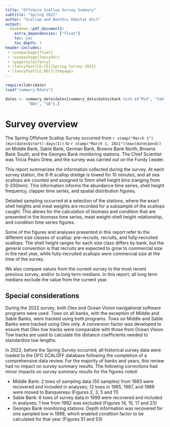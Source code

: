 ```yaml
--- 
title: "Offshore Scallop Survey Summary"
subtitle: "Spring 2022"
author: "Scallop and Benthic Habitat Unit"
output: 
  bookdown::pdf_document2:
    extra_dependencies: ["float"]
    toc: yes
    toc_depth: 1
header-includes:
 - \usepackage{float}
 - \usepackage{fancyhdr}
 - \pagestyle{fancy}
 - \fancyfoot[CO,CE]{Spring Survey 2022}
 - \fancyfoot[LE,RO]{\thepage}
---
```


```r
require(lubridate)
load("summary.Rdata")

dates <- summary_data$dates[summary_data$dates$bank %in% c("Mid", "Sab", "Ger",
          "BBn", "GB"),]
```

 
\newpage


# Survey overview

The Spring Offshore Scallop Survey occurred from `r stamp("March 1")(min(dates$start)-days(1))` to `r stamp("March 1, 2021")(max(dates$end))` on Middle Bank, Sable Bank, German Bank, Browns Bank North, Browns Bank South, and the Georges Bank monitoring stations. The Chief Scientist was Tricia Pearo Drew, and the survey was carried out on the Fundy Leader.

This report summarizes the information collected during the survey. At each survey station, the 8-ft scallop dredge is towed for 10 minutes, and all sea scallops are counted and assigned to 5mm shell height bins (ranging from 0-200mm). This information informs the abundance time series, shell height frequency, clapper time series, and spatial distribution figures. 

Detailed sampling occurred at a selection of the stations, where the exact shell heights and meat weights are recorded for a subsample of the scallops caught. This allows for the calculation of biomass and condition that are presented in the biomass time series, meat weight-shell height relationship, and condition time series figures. 

Some of the figures and analyses presented in this report refer to the different size classes of scallop: pre-recruits, recruits, and fully-recruited scallops. The shell height ranges for each size class differs by bank, but the general convention is that recruits are expected to grow to commercial size in the next year, while fully-recruited scallops were commercial size at the time of the survey. 

We also compare values from the current survey to the most recent previous survey, and/or to long term medians. In this report, all long term medians exclude the value from the current year. 


## Special considerations  

During the 2022 survey, both Olex and Ocean Vision navigational software programs were used. Tows on all banks, with the exception of Middle and Sable Banks, were tracked using both programs. Tows on Middle and Sable Banks were tracked using Olex only. A conversion factor was developed to ensure that Olex tow tracks were comparable with those from Ocean Vision. Tow tracks are used to calculate the distance coefficients needed to standardize tow lengths. 

In 2022, before the Spring Survey occurred, all historical survey data were loaded to the DFO SCALOFF database following the completion of a comprehensive data review. For the majority of banks and years, this review had no impact on survey summary results. The following corrections had minor impacts on survey summary results for the figures noted: 

-  Middle Bank: 2 tows of sampling data (50 samples) from 1983 were recovered and included in analyses; 12 tows in 1985, 1987, and 1989 were moved to Banquereau (Figures 2, 3, 5 and 11)    
-  Sable Bank: 6 tows of survey data in 1999 were recovered and included in analyses; 1 tow from 1992 was excluded (Figures 14, 15, 17 and 23)   
-  Georges Bank monitoring stations: Depth information was recovered for one sampled tow in 1988, which enabled condition factor to be calculated for that year (Figures 51 and 53)     
